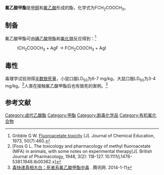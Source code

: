 {{Chembox
| Name = 氟乙酸甲酯
| NameEn = Methyl fluoroacetate
| ImageFile = Methyl fluoroacetate.svg
| ImageSize = 120px
| ImageFile1 = MFA_3D_structure.png
| IUPACName = 
| IUPACNameZh = 氟乙酸甲酯
| SystematicName = 
| OtherNames = MFA
| Section1 = {{Chembox Identifiers
| CASNo = 453-18-9
| CASNo_Ref = {{cascite|changed|??}}
|  Abbreviations  =  
|  EINECS  =  
|  PubChem  =  
|  SMILES  =  
|  InChI  =  
|  RTECS  =  
|  MeSHName  = 
|  ChEBI  = 
|  KEGG  =  
}}
| Section2 = {{Chembox Properties
| C=3|H=5|F=1|O=2
| Appearance = 无色透明液体
| Density = 
| MeltingPtC = -32
| Melting_notes = 
| BoilingPtC = 104
| Boiling_notes = 
| Solubility = 15g
| Solubility1 = 
| Solvent1= 
| SolubleOther = 
| Solvent = 
| LogP = 
| CriticalPt = 
| VaporPressure = 
| HenryConstant = 
| AtmosphericOHRateConstant = 
| Viscosity = 
| Viscosity_notes = 
| pKa = 
| pKb =
| Dipole= 
| RefractIndex =  }}
| Section4 = {{Chembox Thermochemistry
| DeltaHf = 
| DeltaHc = 
| Entropy = 
| HeatCapacity = }}
| Section6 = {{Chembox Explosive
| ShockSens = 
| FrictionSens = 
| ExplosiveV = 
| REFactor = }}
| Section7 = {{Chembox Hazards
| EUClass = 
| EUIndex = 
| MainHazards = 剧毒（'''T+'''）
| NFPA-H = 
| NFPA-F = 
| NFPA-R = 
| NFPA-O = 
| RPhrases = 
| SPhrases = 
| RSPhrases = 
| FlashPt = 
| Autoignition = 
| ExploLimits = 
| PEL = }}
| Section8 = {{Chembox Related
| OtherAnions = 
| OtherCations = 
| OtherFunctn = 
| Function = 
| OtherCpds = [[氟乙酸钠|氟乙酸钠]]}}
}}
'''氟乙酸甲酯'''是[[甲醇|甲醇]]和[[氟乙酸|氟乙酸]]形成的酯，化学式为FCH<sub>2</sub>COOCH<sub>3</sub>。

==制备==
氟乙酸甲酯可由[[碘乙酸甲酯|碘乙酸甲酯]]和[[氟化银|氟化银]]反应得到：<ref>Gribble G W. [https://www.docketalarm.com/cases/PTAB/IPR2016-00577/Inter_Partes_Review_of_U.S._Pat._8304559/02-05-2016-Petitioner/Exhibit-1038-Fluoroacetate_Toxicity%2C_J_Chem_Ed_1973%2C_50%2C_460/ Fluoroacetate toxicity] {{Wayback|url=https://www.docketalarm.com/cases/PTAB/IPR2016-00577/Inter_Partes_Review_of_U.S._Pat._8304559/02-05-2016-Petitioner/Exhibit-1038-Fluoroacetate_Toxicity%2C_J_Chem_Ed_1973%2C_50%2C_460/ |date=20170801114737 }}[J]. Journal of Chemical Education, 1973, 50(7):460.</ref>
: ICH<sub>2</sub>COOCH<sub>3</sub> + AgF → FCH<sub>2</sub>COOCH<sub>3</sub> + AgI

==毒性==
毒理学试验测得[[半数致死量|半数致死量]]，小鼠口服LD<sub>50</sub>为6-7 mg/kg，大鼠口服LD<sub>50</sub>为3-4 mg/kg。<ref>[Foss G L. The toxicology and pharmacology of methyl fluoroacetate (MFA) in animals, with some notes on experimental therapy[J]. British Journal of Pharmacology, 1948, 3(2): 118-127. 10.1111/j.1476-5381.1948.tb00362.x]</ref>人类在接触氟乙酸甲酯后也有致死的案例。<ref>[http://tech.qq.com/a/20140111/001568.htm 毒快递真相大白：死者系氟乙酸甲酯中毒] {{Wayback|url=http://tech.qq.com/a/20140111/001568.htm |date=20170801113655 }}. 腾讯网. 2014-1-11</ref>
==参考文献==
{{reflist}}

[[Category:卤代乙酸酯|Category:卤代乙酸酯]]
[[Category:甲酯|Category:甲酯]]
[[Category:剧毒化学品|Category:剧毒化学品]]
[[Category:有机氟化合物|Category:有机氟化合物]]